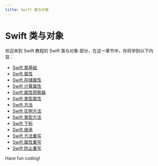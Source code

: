 ```yaml
---
title: Swift 类与对象
---
```


# Swift 类与对象

欢迎来到 Swift 教程的 Swift 类与对象 部分，在这一章节中，你将学到以下内容：

- [Swift 类基础](./0-swift-class-basics.mdx)
- [Swift 属性](./1-swift-properties.mdx)
- [Swift 存储属性](./2-swift-stored-properties.mdx)
- [Swift 计算属性](./3-swift-computed-properties.mdx)
- [Swift 属性观察器](./4-swift-property-observer.mdx)
- [Swift 类型属性](./5-swift-type-properties.mdx)
- [Swift 方法](./6-swift-method.mdx)
- [Swift 实例方法](./7-swift-instance-method.mdx)
- [Swift 类型方法](./8-swift-type-method.mdx)
- [Swift 下标](./9-swift-subscript.mdx)
- [Swift 继承](./10-swift-inheritance.mdx)
- [Swift 方法重写](./11-swift-method-overriding.mdx)
- [Swift 属性重写](./12-swift-property-override.mdx)
- [Swift 防止重写](./13-swift-prevent-overwriting.mdx)

Have fun coding!